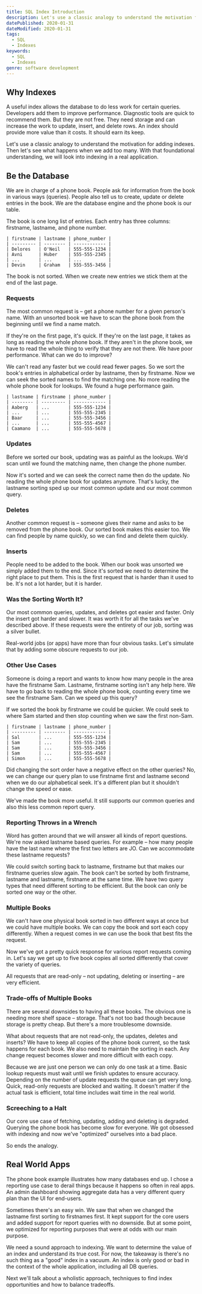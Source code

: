 ```yaml
---
title: SQL Index Introduction
description: Let's use a classic analogy to understand the motivation for adding indexes.
datePublished: 2020-01-31
dateModified: 2020-01-31
tags:
  - SQL
  - Indexes
keywords:
  - SQL
  - Indexes
genre: software development
---
```


## Why Indexes

A useful index allows the database to do less work for certain queries. Developers add them to improve performance. Diagnostic tools are quick to recommend them. But they are not free. They need storage and can increase the work to update, insert, and delete rows. An index should provide more value than it costs. It should earn its keep.

Let's use a classic analogy to understand the motivation for adding indexes. Then let's see what happens when we add too many. With that foundational understanding, we will look into indexing in a real application.

## Be the Database

We are in charge of a phone book. People ask for information from the book in various ways (queries). People also tell us to create, update or delete entries in the book. We are the database engine and the phone book is our table.

The book is one long list of entries. Each entry has three columns: firstname, lastname, and phone number.

```
| firstname | lastname | phone_number |
| --------- | -------- | ------------ |
| Delores   | O'Neil   | 555-555-1234 |
| Avni      | Huber    | 555-555-2345 |
| ...       | ...      | ...          |
| Devin     | Graham   | 555-555-3456 |
```

The book is not sorted. When we create new entries we stick them at the end of the last page.

### Requests

The most common request is – get a phone number for a given person's name. With an unsorted book we have to scan the phone book from the beginning until we find a name match.

If they're on the first page, it's quick. If they're on the last page, it takes as long as reading the whole phone book. If they aren't in the phone book, we have to read the whole thing to verify that they are not there. We have poor performance. What can we do to improve?

We can't read any faster but we could read fewer pages. So we sort the book's entries in alphabetical order by lastname, then by firstname. Now we can seek the sorted names to find the matching one. No more reading the whole phone book for lookups. We found a huge performance gain.

```
| lastname | firstname | phone_number |
| -------- | --------- | ------------ |
| Aaberg   | ...       | 555-555-1234 |
| ...      | ...       | 555-555-2345 |
| Baar     | ...       | 555-555-3456 |
| ...      | ...       | 555-555-4567 |
| Caamano  | ...       | 555-555-5678 |
```

### Updates

Before we sorted our book, updating was as painful as the lookups. We'd scan until we found the matching name, then change the phone number.

Now it's sorted and we can seek the correct name then do the update. No reading the whole phone book for updates anymore. That's lucky, the lastname sorting sped up our most common update and our most common query.

### Deletes

Another common request is – someone gives their name and asks to be removed from the phone book. Our sorted book makes this easier too. We can find people by name quickly, so we can find and delete them quickly.

### Inserts

People need to be added to the book. When our book was unsorted we simply added them to the end. Since it's sorted we need to determine the right place to put them. This is the first request that is harder than it used to be. It's not a lot harder, but it is harder.

### Was the Sorting Worth It?

Our most common queries, updates, and deletes got easier and faster. Only the insert got harder and slower. It was worth it for all the tasks we've described above. If these requests were the entirety of our job, sorting was a silver bullet.

Real-world jobs (or apps) have more than four obvious tasks. Let's simulate that by adding some obscure requests to our job.

### Other Use Cases

Someone is doing a report and wants to know how many people in the area have the firstname Sam. Lastname, firstname sorting isn't any help here. We have to go back to reading the whole phone book, counting every time we see the firstname Sam. Can we speed up this query?

If we sorted the book by firstname we could be quicker. We could seek to where Sam started and then stop counting when we saw the first non-Sam.

```
| firstname | lastname | phone_number |
| --------- | -------- | ------------ |
| Sal       | ...      | 555-555-1234 |
| Sam       | ...      | 555-555-2345 |
| Sam       | ...      | 555-555-3456 |
| Sam       | ...      | 555-555-4567 |
| Simon     | ...      | 555-555-5678 |
```

Did changing the sort order have a negative effect on the other queries? No, we can change our query plan to use firstname first and lastname second when we do our alphabetical seek. It's a different plan but it shouldn't change the speed or ease.

We've made the book more useful. It still supports our common queries and also this less common report query.

### Reporting Throws in a Wrench

Word has gotten around that we will answer all kinds of report questions. We're now asked lastname based queries. For example – how many people have the last name where the first two letters are JO. Can we accommodate these lastname requests?

We could switch sorting back to lastname, firstname but that makes our firstname queries slow again. The book can't be sorted by both firstname, lastname and lastname, firstname at the same time. We have two query types that need different sorting to be efficient. But the book can only be sorted one way or the other.

### Multiple Books

We can't have one physical book sorted in two different ways at once but we could have multiple books. We can copy the book and sort each copy differently. When a request comes in we can use the book that best fits the request.

Now we've got a pretty quick response for various report requests coming in. Let's say we get up to five book copies all sorted differently that cover the variety of queries.

All requests that are read-only – not updating, deleting or inserting – are very efficient.

### Trade-offs of Multiple Books

There are several downsides to having all these books. The obvious one is needing more shelf space – storage. That's not too bad though because storage is pretty cheap. But there's a more troublesome downside.

What about requests that are not read-only, the updates, deletes and inserts? We have to keep all copies of the phone book current, so the task happens for each book. We also need to maintain the sorting in each. Any change request becomes slower and more difficult with each copy.

Because we are just one person we can only do one task at a time. Basic lookup requests must wait until we finish updates to ensure accuracy. Depending on the number of update requests the queue can get very long. Quick, read-only requests are blocked and waiting. It doesn't matter if the actual task is efficient, total time includes wait time in the real world.

### Screeching to a Halt

Our core use case of fetching, updating, adding and deleting is degraded. Querying the phone book has become slow for everyone. We got obsessed with indexing and now we've "optimized" ourselves into a bad place.

So ends the analogy.

## Real World Apps

The phone book example illustrates how many databases end up. I chose a reporting use case to derail things because it happens so often in real apps. An admin dashboard showing aggregate data has a very different query plan than the UI for end-users.

Sometimes there's an easy win. We saw that when we changed the lastname first sorting to firstnames first. It kept support for the core users and added support for report queries with no downside. But at some point, we optimized for reporting purposes that were at odds with our main purpose.

We need a sound approach to indexing. We want to determine the value of an index and understand its true cost. For now, the takeaway is there's no such thing as a "good" index in a vacuum. An index is only good or bad in the context of the whole application, including all DB queries.

Next we'll talk about a wholistic approach, techniques to find index opportunities and how to balance tradeoffs.
